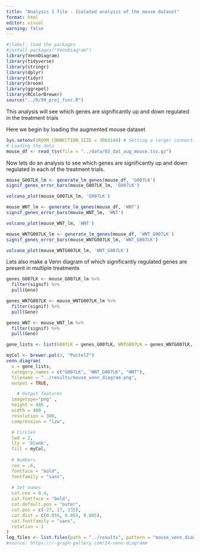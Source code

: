 ```yaml
---
title: "Analysis 1 file - Isolated analysis of the mouse dataset"
format: html
editor: visual
warning: false
---
```


```r
#|label: load the packages
#install.packages("VennDiagram")
library(VennDiagram)
library(tidyverse)
library(stringr)
library(dplyr)
library(tidyr)
library(broom)
library(ggrepel)
library(RColorBrewer)
source("../R/99_proj_func.R")
```

This analysis will see which genes are significantly up and down regulated in the treatment trials

Here we begin by loading the augmented mouse dataset

```r
Sys.setenv(VROOM_CONNECTION_SIZE = 3062144) # Setting a larger connection buffer to be able to load the data
# Loading the data
mouse_df <- read_tsv(file = "../data/03_dat_aug_mouse.tsv.gz")
```

Now lets do an analysis to see which genes are significantly up and down regulated in each of the treatment trials.

```r
mouse_G007LK_lm <- generate_lm_genes(mouse_df, 'G007LK')
signif_genes_error_bars(mouse_G007LK_lm, 'G007LK')
```

```r
volcano_plot(mouse_G007LK_lm, 'G007LK')
```

```r
mouse_WNT_lm <- generate_lm_genes(mouse_df, 'WNT')
signif_genes_error_bars(mouse_WNT_lm, 'WNT')

```

```r
volcano_plot(mouse_WNT_lm, 'WNT')
```

```r
mouse_WNTG007LK_lm <- generate_lm_genes(mouse_df, 'WNT_G007LK')
signif_genes_error_bars(mouse_WNTG007LK_lm, 'WNT_G007LK')

```

```r
volcano_plot(mouse_WNTG007LK_lm, 'WNT_G007LK')
```

Lets also make a Venn diagram of which significantly regulated genes are present in multiple treatments

```r
genes_G007LK <- mouse_G007LK_lm %>% 
  filter(signif) %>%
  pull(Gene)

genes_WNTG007LK <- mouse_WNTG007LK_lm %>% 
  filter(signif) %>% 
  pull(Gene)

genes_WNT <- mouse_WNT_lm %>% 
  filter(signif) %>% 
  pull(Gene)

gene_lists <- list(G007LK = genes_G007LK, WNTG007LK = genes_WNTG007LK, WNT = genes_WNT)

```

```r
myCol <- brewer.pal(3, "Pastel2")
venn.diagram(
  x = gene_lists,
  category.names = c("G007LK", "WNT_G007LK", "WNT"),
  filename = "../results/mouse_venn_diagram.png",
  output = TRUE,

    # Output features
  imagetype="png" ,
  height = 480 , 
  width = 480 , 
  resolution = 300,
  compression = "lzw",

  # Circles
  lwd = 2,
  lty = 'blank',
  fill = myCol,
  
  # Numbers
  cex = .6,
  fontface = "bold",
  fontfamily = "sans",
  
  # Set names
  cat.cex = 0.4,
  cat.fontface = "bold",
  cat.default.pos = "outer",
  cat.pos = c(-27, 27, 135),
  cat.dist = c(0.055, 0.055, 0.085),
  cat.fontfamily = "sans",
  rotation = 1
)
log_files <- list.files(path = "../results", pattern = "mouse_venn_diagram\\.png\\.2023.*\\.log$", full.names = TRUE)
#source: https://r-graph-gallery.com/14-venn-diagramm
```

\
